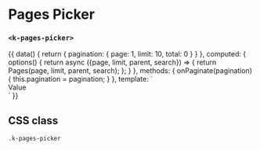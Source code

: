 
<Meta
  title="UI | Data / Pages Picker"
  component={PagesPicker}
  decorators={[Padding]}
/>

# Pages Picker
### `<k-pages-picker>`

<Preview>
  <Story name="Regular">
    {{
      data() {
        return {
          pagination: {
            page: 1,
            limit: 10,
            total: 0
          }
        }
      },
      computed: {
        options() {
          return async ({page, limit, parent, search}) => {
            return Pages(page, limit, parent, search);
          };
        }
      },
      methods: {
        onPaginate(pagination) {
          this.pagination = pagination;
        }
      },
      template: `
        <div>
          <k-pages-picker
            v-model="value"
            :options="options"
            :pagination="pagination"
            label="Pick your favorite"
            @paginate="onPaginate"
          />
          <k-headline class="mt-8 mb-3">Value</k-headline>
          <k-code-block :code="value" />
        </div>
      `
    }}
  </Story>
</Preview>

<Props of={PagesPicker} />

## CSS class

`.k-pages-picker`
